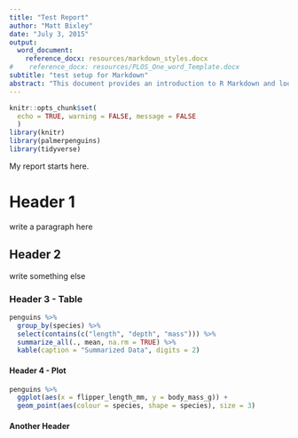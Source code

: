 ```yaml
---
title: "Test Report"
author: "Matt Bixley"
date: "July 3, 2015"
output: 
  word_document:
    reference_docx: resources/markdown_styles.docx
#    reference_docx: resources/PLOS_One_word_Template.docx
subtitle: "test setup for Markdown"
abstract: "This document provides an introduction to R Markdown and looks at the use of templates within as MSWord environment"
---
```

```r
knitr::opts_chunk$set(
  echo = TRUE, warning = FALSE, message = FALSE
  )
library(knitr)
library(palmerpenguins)
library(tidyverse)

```


My report starts here.

# Header 1
write a paragraph here

## Header 2
write something else

\pagebreak
### Header 3 - Table  


```r
penguins %>% 
  group_by(species) %>% 
  select(contains(c("length", "depth", "mass"))) %>% 
  summarize_all(., mean, na.rm = TRUE) %>%
  kable(caption = "Summarized Data", digits = 2)
```


#### Header 4 - Plot
  
  
```r
penguins %>% 
  ggplot(aes(x = flipper_length_mm, y = body_mass_g)) +
  geom_point(aes(colour = species, shape = species), size = 3)
```

#### Another Header